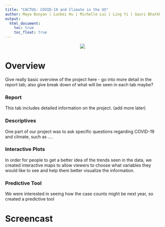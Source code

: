 ```yaml
---
title: "CACTUS: COVID-19 and Climate in the US"
author: Maya Bunyan | Lunbei Hu | Michelle Lui | Ling Yi | Gauri Bhatkhande | Pallavi Krishnamurthy
output: 
  html_document:
    toc: true
    toc_float: true
---
```

<style type="text/css">
h2.author{
  font-size: 10px;
}
</style>

<space>
      
<center>

<img src="images/cactus.jpg">

</center>

# Overview

Give really basic overview of the project here - go into more detail in the report tab; also give break down of what will be seen in each tab maybe?

### Report

This tab includes detailed information on the project. (add more later)

### Descriptives

One part of our project was to ask specific questions regarding COVID-19 and climate, such as ....

### Interactive Plots

In order for people to get a better idea of the trends seen in the data, we created interactive maps to allow viewers to choose what variables they would like to see and help them better visualize the information. 

### Predictive Tool

We were interested in seeing how the case counts might be next year, so created a predictive tool

# Screencast

